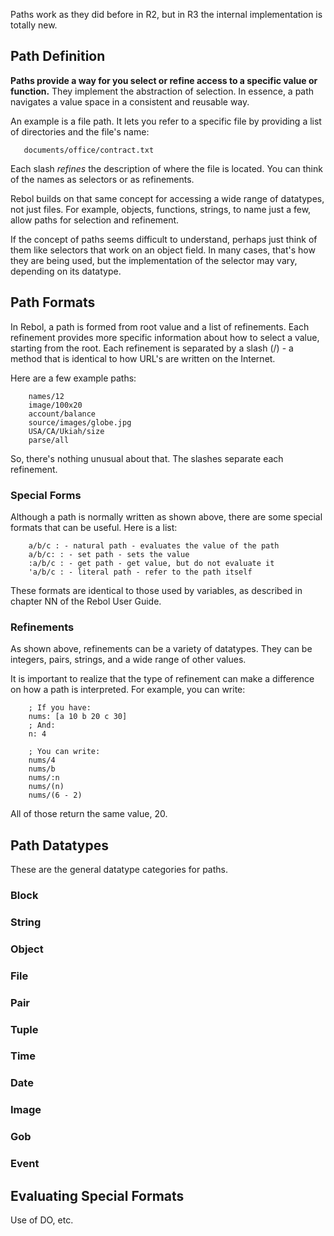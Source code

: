 {{underconstruction}}
Paths work as they did before in R2, but in R3 the internal implementation is totally new.

==Path Definition==

'''Paths provide a way for you select or refine access to a specific value or function.''' They implement the abstraction of selection. In essence, a path navigates a value space in a consistent and reusable way.

An example is a file path. It lets you refer to a specific file by providing a list of directories and the file's name:

    documents/office/contract.txt

Each slash ''refines'' the description of where the file is located. You can think of the names as selectors or as refinements.

Rebol builds on that same concept for accessing a wide range of datatypes, not just files. For example, objects, functions, strings, to name just a few, allow paths for selection and refinement.

If the concept of paths seems difficult to understand, perhaps just think of them like selectors that work on an object field. In many cases, that's how they are being used, but the implementation of the selector may vary, depending on its datatype.

==Path Formats==

In Rebol, a path is formed from root value and a list of refinements. Each refinement provides more specific information about how to select a value, starting from the root. Each refinement is separated by a slash (/) - a method that is identical to how URL's are written on the Internet.

Here are a few example paths:

<pre>
    names/12
    image/100x20
    account/balance
    source/images/globe.jpg
    USA/CA/Ukiah/size
    parse/all
</pre>

So, there's nothing unusual about that. The slashes separate each refinement.

===Special Forms===

Although a path is normally written as shown above, there are some special formats that can be useful. Here is a list:

<pre>
    a/b/c : - natural path - evaluates the value of the path
    a/b/c: : - set path - sets the value
    :a/b/c : - get path - get value, but do not evaluate it
    'a/b/c : - literal path - refer to the path itself
</pre>

These formats are identical to those used by variables, as described in chapter NN of the Rebol User Guide.

===Refinements===

As shown above, refinements can be a variety of datatypes. They can be integers, pairs, strings, and a wide range of other values.

It is important to realize that the type of refinement can make a difference on how a path is interpreted. For example, you can write:

<pre>
    ; If you have:
    nums: [a 10 b 20 c 30]
    ; And:
    n: 4
    
    ; You can write:
    nums/4
    nums/b
    nums/:n
    nums/(n)
    nums/(6 - 2)
</pre>

All of those return the same value, 20.

==Path Datatypes==

These are the general datatype categories for paths.

===Block===

===String===

===Object===

===File===

===Pair===

===Tuple===

===Time===

===Date===

===Image===

===Gob===

===Event===

==Evaluating Special Formats==

Use of DO, etc.